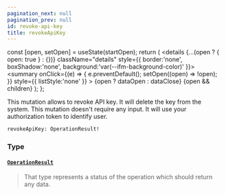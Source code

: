 ```yaml
---
pagination_next: null
pagination_prev: null
id: revoke-api-key
title: revokeApiKey
---
```









  const [open, setOpen] = useState(startOpen);
  return (
    <details {...(open ? { open: true } : {})} className="details" style={{ border:'none', boxShadow:'none', background:'var(--ifm-background-color)' }}>
      <summary
        onClick={(e) => {
          e.preventDefault();
          setOpen((open) => !open);
        }}
        style={{ listStyle:'none' }}
      >
      {open ? dataOpen : dataClose}
      </summary>
      {open && children}
    </details>
  );
};








This mutation allows to revoke API key. It will delete the key from the system.
This mutation doesn't require any input. It will use your authorization token to identify user.


```graphql
revokeApiKey: OperationResult!
```




### Type

#### [`OperationResult`](/types/objects/operation-result) <Badge class="badge badge--secondary" text="object"/> 
> 
> 
> That type represents a status of the operation which should return any data.
> 





